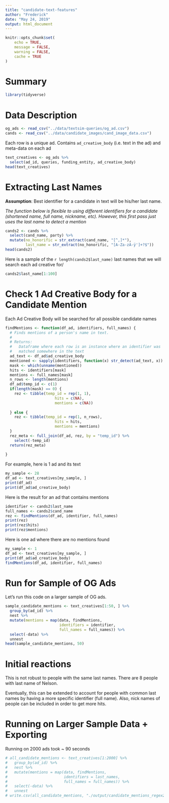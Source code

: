 ```yaml
---
title: "candidate-text-features"
author: "Frederick"
date: "May 24, 2019"
output: html_document
---
```


```r
knitr::opts_chunk$set(
	echo = TRUE,
	message = FALSE,
	warning = FALSE,
	cache = TRUE
)
```

# Summary

```r
library(tidyverse)
```

# Data Description
```r

og_ads <- read_csv("../data/textsim-queries/og_ad.csv")
cands <- read_csv("../data/candidate_images/cand_image_data.csv")

```

Each row is a unique ad. Contains `ad_creative_body` (i.e. text in the ad) and meta-data on each ad
```r
text_creatives <- og_ads %>% 
  select(ad_id, queries, funding_entity, ad_creative_body)
head(text_creatives)
```

# Extracting Last Names
**Assumption**: Best identifier for a candidate in text will be his/her last name.

*The function below is flexible to using different identifiers for a candidate (shortened name, full name, nickname, etc). However, this first pass just uses the last name to detect a mention*

```r
cands2 <- cands %>% 
  select(cand_name, party) %>% 
  mutate(no_honorific = str_extract(cand_name, "[^,]*"),
         last_name = str_extract(no_honorific, "[A-Za-zÀ-ÿ']+?$"))
head(cands2)
```

Here is a sample of the `r length(cands2$last_name)` last names that we will search each ad creative for/
```r
cands2$last_name[1:100]
```


# Check 1 Ad Creative Body for a Candidate Mention
Each Ad Creative Body will be searched for all possible candidate names
```r
findMentions <- function(df_ad, identifiers, full_names) {
  # Finds mentions of a person's name in text.
  #
  # Returns:
  #   Dataframe where each row is an instance where an identifier was
  #   matched somewhere in the text
  ad_text <- df_ad$ad_creative_body
  mentioned <- sapply(identifiers, function(x) str_detect(ad_text, x))
  mask <- which(unname(mentioned))
  hits <- identifiers[mask]
  mentions <- full_names[mask]
  n_rows <- length(mentions)
  df_ad$temp_id <- c(1)
  if(length(mask) == 0) {
    rez <- tibble(temp_id = rep(1, 1), 
                      hits = c(NA),
                      mentions = c(NA))
    
  } else {
    rez <- tibble(temp_id = rep(1, n_rows),
                      hits = hits,
                      mentions = mentions)
  }
  rez_meta <- full_join(df_ad, rez, by = "temp_id") %>% 
    select(-temp_id)
  return(rez_meta)
  
}


```

For example, here is 1 ad and its text
```r
my_sample <- 28
df_ad <- text_creatives[my_sample, ]
print(df_ad)
print(df_ad$ad_creative_body)
```

Here is the result for an ad that contains mentions
```r
identifier <- cands2$last_name
full_names <- cands2$cand_name
rez <- findMentions(df_ad, identifier, full_names)
print(rez)
print(rez$hits)
print(rez$mentions)
```

Here is one ad where there are no mentions found
```r
my_sample <- 1
df_ad <- text_creatives[my_sample, ]
print(df_ad$ad_creative_body)
findMentions(df_ad, identifier, full_names)
```



# Run for Sample of OG Ads
Let's run this code on a larger sample of OG ads.
```r
sample_candidate_mentions <- text_creatives[1:50, ] %>% 
  group_by(ad_id) %>% 
  nest %>% 
  mutate(mentions = map(data, findMentions,
                        identifiers = identifier, 
                        full_names = full_names)) %>% 
  select(-data) %>% 
  unnest
head(sample_candidate_mentions, 50)
```

# Initial reactions
This is not robust to people with the same last names. There are 8 people with last name of Nelson.

Eventually, this can be extended to account for people with common last names by having a more specific identifier (full name). Also, nick names of people can be included in order to get more hits.

# Running on Larger Sample Data + Exporting
Running on 2000 ads took ~ 90 seconds
```r
# all_candidate_mentions <- text_creatives[1:2000] %>% 
#   group_by(ad_id) %>% 
#   nest %>% 
#   mutate(mentions = map(data, findMentions,
#                         identifiers = last_names, 
#                         full_names = full_names)) %>% 
#   select(-data) %>% 
#   unnest
# write.csv(all_candidate_mentions, "./output/candidate_mentions_regex2000.csv")
```
